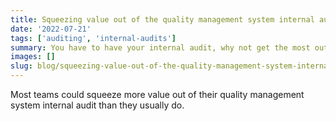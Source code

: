 ```yaml
---
title: Squeezing value out of the quality management system internal audit
date: '2022-07-21'
tags: ['auditing', 'internal-audits']
summary: You have to have your internal audit, why not get the most out of it?
images: []
slug: blog/squeezing-value-out-of-the-quality-management-system-internal-audit
---
```


Most teams could squeeze more value out of their quality management system internal audit than they usually do.
